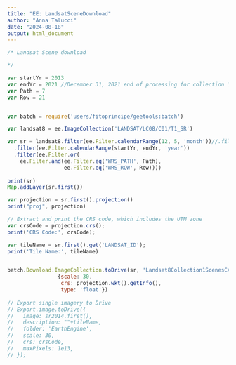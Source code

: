 ```yaml
---
title: "EE: LandsatSceneDownload"
author: "Anna Talucci"
date: "2024-08-18"
output: html_document
---
```



```js
/* Landsat Scene download

*/

var startYr = 2013
var endYr = 2021 //December 31, 2021 end of processing for collection 1
var Path = 7
var Row = 21


var batch = require('users/fitoprincipe/geetools:batch')

var landsat8 = ee.ImageCollection('LANDSAT/LC08/C01/T1_SR')

var sr = landsat8.filter(ee.Filter.calendarRange(12, 5, 'month'))//.filterDate(startYr+'-10-01', endYr+'-05-15')
  .filter(ee.Filter.calendarRange(startYr, endYr, 'year'))
  .filter(ee.Filter.or(
    ee.Filter.and(ee.Filter.eq('WRS_PATH', Path),         
                  ee.Filter.eq('WRS_ROW', Row))))
                  
print(sr)
Map.addLayer(sr.first())

var projection = sr.first().projection()
print("proj", projection)

// Extract and print the CRS code, which includes the UTM zone
var crsCode = projection.crs();
print('CRS Code:', crsCode);

var tileName = sr.first().get('LANDSAT_ID');
print('Tile Name:', tileName)


batch.Download.ImageCollection.toDrive(sr, 'Landsat8Collection1ScenesCANeast', 
                {scale: 30, 
                 crs: projection.wkt().getInfo(),
                 type: 'float'})
                 
// Export single imagery to Drive
// Export.image.toDrive({
//   image: sr2014.first(),
//   description: ""+tileName,
//   folder: 'EarthEngine',
//   scale: 30,
//   crs: crsCode,
//   maxPixels: 1e13,
// });










```

